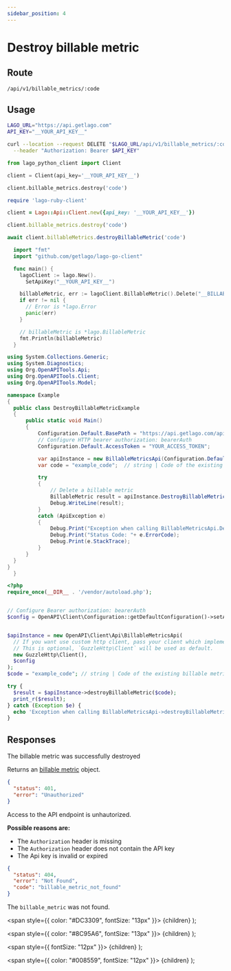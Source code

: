 ```yaml
---
sidebar_position: 4
---
```



# Destroy billable metric

## Route

```curl title="DELETE"
/api/v1/billable_metrics/:code
```

## Usage

<Tabs groupId="prog-language">
  <TabItem value="curl" label="Curl" default>

  ```bash
  LAGO_URL="https://api.getlago.com"
  API_KEY="__YOUR_API_KEY__"

  curl --location --request DELETE "$LAGO_URL/api/v1/billable_metrics/:code" \
    --header "Authorization: Bearer $API_KEY"
  ```
  </TabItem>

  <TabItem value="python" label="Python">

  ```python
  from lago_python_client import Client

  client = Client(api_key='__YOUR_API_KEY__')

  client.billable_metrics.destroy('code')
  ```
  </TabItem>

  <TabItem value="ruby" label="Ruby">

  ```ruby
  require 'lago-ruby-client'

  client = Lago::Api::Client.new({api_key: '__YOUR_API_KEY__'})

  client.billable_metrics.destroy('code')
  ```
  </TabItem>

  <TabItem value="javascript" label="Javascript">

  ```javascript
  await client.billableMetrics.destroyBillableMetric('code')
  ```
  </TabItem>

  <TabItem value="go" label="Go">

  ```go
    import "fmt"
    import "github.com/getlago/lago-go-client"

    func main() {
      lagoClient := lago.New().
        SetApiKey("__YOUR_API_KEY__")

      billableMetric, err := lagoClient.BillableMetric().Delete("__BILLABLE_METRIC_ID__")
      if err != nil {
        // Error is *lago.Error
        panic(err)
      }

      // billableMetric is *lago.BillableMetric
      fmt.Println(billableMetric)
    }
  ```

  </TabItem>

  <TabItem value="csharp" label="C#">

  ```csharp
using System.Collections.Generic;
using System.Diagnostics;
using Org.OpenAPITools.Api;
using Org.OpenAPITools.Client;
using Org.OpenAPITools.Model;

namespace Example
{
    public class DestroyBillableMetricExample
    {
        public static void Main()
        {
            Configuration.Default.BasePath = "https://api.getlago.com/api/v1";
            // Configure HTTP bearer authorization: bearerAuth
            Configuration.Default.AccessToken = "YOUR_ACCESS_TOKEN";

            var apiInstance = new BillableMetricsApi(Configuration.Default);
            var code = "example_code";  // string | Code of the existing billable metric

            try
            {
                // Delete a billable metric
                BillableMetric result = apiInstance.DestroyBillableMetric(code);
                Debug.WriteLine(result);
            }
            catch (ApiException e)
            {
                Debug.Print("Exception when calling BillableMetricsApi.DestroyBillableMetric: " + e.Message );
                Debug.Print("Status Code: "+ e.ErrorCode);
                Debug.Print(e.StackTrace);
            }
        }
    }
}
    }
  ```

  </TabItem>

  <TabItem value="php" label="PHP">

  ```php
<?php
require_once(__DIR__ . '/vendor/autoload.php');


// Configure Bearer authorization: bearerAuth
$config = OpenAPI\Client\Configuration::getDefaultConfiguration()->setAccessToken('YOUR_ACCESS_TOKEN');


$apiInstance = new OpenAPI\Client\Api\BillableMetricsApi(
    // If you want use custom http client, pass your client which implements `GuzzleHttp\ClientInterface`.
    // This is optional, `GuzzleHttp\Client` will be used as default.
    new GuzzleHttp\Client(),
    $config
);
$code = "example_code"; // string | Code of the existing billable metric

try {
    $result = $apiInstance->destroyBillableMetric($code);
    print_r($result);
} catch (Exception $e) {
    echo 'Exception when calling BillableMetricsApi->destroyBillableMetric: ', $e->getMessage(), PHP_EOL;
}
  ```

  </TabItem>
  
</Tabs>

## Responses

<Tabs>
  <TabItem value="200" label="HTTP 200" default>
  The billable metric was successfully destroyed

  Returns an [billable metric](./billable-metric-object) object.
  </TabItem>

  <TabItem value="401" label="HTTP 401">

  ```json
  {
    "status": 401,
    "error": "Unauthorized"
  }
  ```

  Access to the API endpoint is unhautorized.

  **Possible reasons are:**
  * The `Authorization` header is missing
  * The `Authorization` header does not contain the API key
  * The Api key is invalid or expired


  </TabItem>

  <TabItem value="404" label="HTTP 404">

  ```json
  {
    "status": 404,
    "error": "Not Found",
    "code": "billable_metric_not_found"
  }
  ```

  The `billable_metric` was not found.
  </TabItem>
</Tabs>



  <span
    style={{
      color: "#DC3309",
      fontSize: "13px"
    }}>
    {children}
  </span>
);

  <span
    style={{
      color: "#8C95A6",
      fontSize: "13px"
    }}>
    {children}
  </span>
);

  <span
    style={{
      fontSize: "12px"
    }}>
    {children}
  </span>
);

  <span
    style={{
      color: "#008559",
      fontSize: "12px"
    }}>
    {children}
  </span>
);
